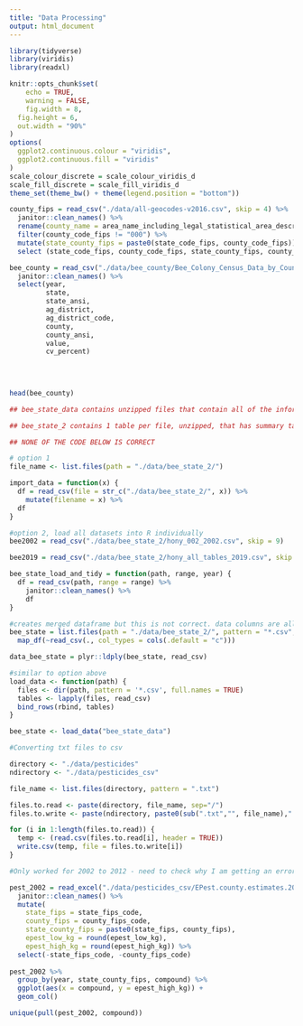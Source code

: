 ```yaml
---
title: "Data Processing"
output: html_document
---
```


```r
library(tidyverse)
library(viridis)
library(readxl)

knitr::opts_chunk$set(
	echo = TRUE,
	warning = FALSE,
	fig.width = 8, 
  fig.height = 6,
  out.width = "90%"
)
options(
  ggplot2.continuous.colour = "viridis",
  ggplot2.continuous.fill = "viridis"
)
scale_colour_discrete = scale_colour_viridis_d
scale_fill_discrete = scale_fill_viridis_d
theme_set(theme_bw() + theme(legend.position = "bottom"))
```

```r
county_fips = read_csv("./data/all-geocodes-v2016.csv", skip = 4) %>%
  janitor::clean_names() %>%
  rename(county_name = area_name_including_legal_statistical_area_description) %>%
  filter(county_code_fips != "000") %>%
  mutate(state_county_fips = paste0(state_code_fips, county_code_fips)) %>%
  select (state_code_fips, county_code_fips, state_county_fips, county_name)
```

```r
bee_county = read_csv("./data/bee_county/Bee_Colony_Census_Data_by_County 2.csv") %>% 
  janitor::clean_names() %>% 
  select(year, 
         state, 
         state_ansi, 
         ag_district, 
         ag_district_code, 
         county, 
         county_ansi, 
         value, 
         cv_percent)

   
  
  
head(bee_county)
```

```r
## bee_state_data contains unzipped files that contain all of the information gathered in a year

## bee_state_2 contains 1 table per file, unzipped, that has summary table of honey producing colonies

## NONE OF THE CODE BELOW IS CORRECT

# option 1
file_name <- list.files(path = "./data/bee_state_2/") 

import_data = function(x) {
  df = read_csv(file = str_c("./data/bee_state_2/", x)) %>% 
    mutate(filename = x) %>% 
  df
}

#option 2, load all datasets into R individually
bee2002 = read_csv("./data/bee_state_2/hony_002_2002.csv", skip = 9)

bee2019 = read_csv("./data/bee_state_2/hony_all_tables_2019.csv", skip = 9)

bee_state_load_and_tidy = function(path, range, year) {
  df = read_csv(path, range = range) %>%
    janitor::clean_names() %>%
    df
}

#creates merged dataframe but this is not correct. data columns are all shifted and wrong
bee_state = list.files(path = "./data/bee_state_2/", pattern = "*.csv", full.names = TRUE) %>%
  map_df(~read_csv(., col_types = cols(.default = "c"))) 

data_bee_state = plyr::ldply(bee_state, read_csv)

#similar to option above
load_data <- function(path) { 
  files <- dir(path, pattern = '*.csv', full.names = TRUE)
  tables <- lapply(files, read_csv)
  bind_rows(rbind, tables)
}

bee_state <- load_data("bee_state_data")

```

```r

#Converting txt files to csv 

directory <- "./data/pesticides"
ndirectory <- "./data/pesticides_csv"

file_name <- list.files(directory, pattern = ".txt")

files.to.read <- paste(directory, file_name, sep="/")
files.to.write <- paste(ndirectory, paste0(sub(".txt","", file_name),".csv"), sep="/")

for (i in 1:length(files.to.read)) {
  temp <- (read.csv(files.to.read[i], header = TRUE))
  write.csv(temp, file = files.to.write[i])
}

#Only worked for 2002 to 2012 - need to check why I am getting an error message for 2013+
```

```r

pest_2002 = read_excel("./data/pesticides_csv/EPest.county.estimates.2002.xlsx") %>% 
  janitor::clean_names() %>% 
  mutate(
    state_fips = state_fips_code,
    county_fips = county_fips_code,
    state_county_fips = paste0(state_fips, county_fips),
    epest_low_kg = round(epest_low_kg),
    epest_high_kg = round(epest_high_kg)) %>%
  select(-state_fips_code, -county_fips_code)
    
pest_2002 %>% 
  group_by(year, state_county_fips, compound) %>% 
  ggplot(aes(x = compound, y = epest_high_kg)) + 
  geom_col() 

unique(pull(pest_2002, compound))
  
  
```


